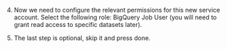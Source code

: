 4. Now we need to configure the relevant permissions for this new service account. 
Select the following role: BigQuery Job User (you will need to grant read access to specific datasets later).

5. The last step is optional, skip it and press done.
